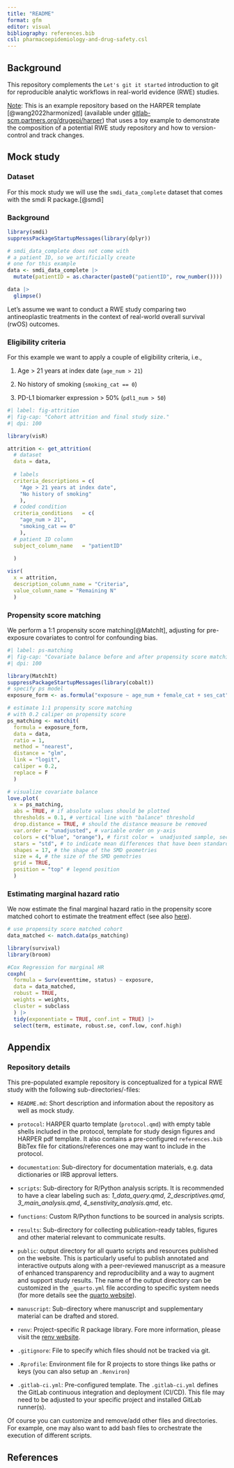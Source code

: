 ```yaml
---
title: "README"
format: gfm
editor: visual
bibliography: references.bib
csl: pharmacoepidemiology-and-drug-safety.csl
---
```


## Background

This repository complements the `Let's git it started` introduction to git for reproducible analytic workflows in real-world evidence (RWE) studies.

[Note]{.underline}: This is an example repository based on the HARPER template [@wang2022harmonized] (available under [gitlab-scm.partners.org/drugepi/harper](https://gitlab-scm.partners.org/drugepi/harper)) that uses a toy example to demonstrate the composition of a potential RWE study repository and how to version-control and track changes.

## Mock study

### Dataset

For this mock study we will use the `smdi_data_complete` dataset that comes with the smdi R package.[@smdi]

### Background

```r
library(smdi)
suppressPackageStartupMessages(library(dplyr))

# smdi_data_complete does not come with
# a patient ID, so we artificially create
# one for this example
data <- smdi_data_complete |> 
  mutate(patientID = as.character(paste0("patientID", row_number())))

data |> 
  glimpse()
```

Let's assume we want to conduct a RWE study comparing two antineoplastic treatments in the context of real-world overall survival (rwOS) outcomes.

### Eligibility criteria

For this example we want to apply a couple of eligibility criteria, i.e.,

1.  Age \> 21 years at index date (`age_num > 21`)

2.  No history of smoking (`smoking_cat == 0`)

3.  PD-L1 biomarker expression \> 50% (`pdl1_num > 50`)

```r
#| label: fig-attrition
#| fig-cap: "Cohort attrition and final study size."
#| dpi: 100

library(visR)

attrition <- get_attrition(
  # dataset
  data = data,
  
  # labels                               
  criteria_descriptions = c(
    "Age > 21 years at index date",
    "No history of smoking"
    ),
  # coded condition
  criteria_conditions   = c(
    "age_num > 21",
    "smoking_cat == 0"
    ),
  # patient ID column
  subject_column_name   = "patientID"
  
  )

visr(
  x = attrition,
  description_column_name = "Criteria", 
  value_column_name = "Remaining N"
  )
```

### Propensity score matching

We perform a 1:1 propensity score matching[@MatchIt], adjusting for pre-exposure covariates to control for confounding bias.

```r
#| label: ps-matching
#| fig-cap: "Covariate balance before and after propensity score matching."
#| dpi: 100

library(MatchIt)
suppressPackageStartupMessages(library(cobalt))
# specify ps model
exposure_form <- as.formula("exposure ~ age_num + female_cat + ses_cat")

# estimate 1:1 propensity score matching
# with 0.2 caliper on propensity score
ps_matching <- matchit(
  formula = exposure_form,
  data = data,
  ratio = 1,
  method = "nearest",
  distance = "glm",
  link = "logit",
  caliper = 0.2,
  replace = F
  )

# visualize covariate balance
love.plot(
  x = ps_matching,
  abs = TRUE, # if absolute values should be plotted
  thresholds = 0.1, # vertical line with "balance" threshold
  drop.distance = TRUE, # should the distance measure be removed
  var.order = "unadjusted", # variable order on y-axis
  colors = c("blue", "orange"), # first color =  unadjusted sample, second = adjusted sample
  stars = "std", # to indicate mean differences that have been standardized
  shapes = 17, # the shape of the SMD geometries
  size = 4, # the size of the SMD gemotries
  grid = TRUE,
  position = "top" # legend position
  )
```

### Estimating marginal hazard ratio

We now estimate the final marginal hazard ratio in the propensity score matched cohort to estimate the treatment effect (see also [here](https://kosukeimai.github.io/MatchIt/articles/estimating-effects.html#survival-outcomes)).

```r
# use propensity score matched cohort
data_matched <- match.data(ps_matching)

library(survival)
library(broom)

#Cox Regression for marginal HR
coxph(
  formula = Surv(eventtime, status) ~ exposure, 
  data = data_matched, 
  robust = TRUE, 
  weights = weights, 
  cluster = subclass
  ) |> 
  tidy(exponentiate = TRUE, conf.int = TRUE) |> 
  select(term, estimate, robust.se, conf.low, conf.high)
```

## Appendix

### Repository details

This pre-populated example repository is conceptualized for a typical RWE study with the following sub-directories/-files:

-   `README.md`: Short description and information about the repository as well as mock study.

-   `protocol`: HARPER quarto template (`protocol.qmd`) with empty table shells included in the protocol, template for study design figures and HARPER pdf template. It also contains a pre-configured `references.bib` BibTex file for citations/references one may want to include in the protocol.

-   `documentation`: Sub-directory for documentation materials, e.g. data dictionaries or IRB approval letters.

-   `scripts`: Sub-directory for R/Python analysis scripts. It is recommended to have a clear labeling such as: *1_data_query.qmd*, *2_descriptives.qmd*, *3_main_analysis.qmd*, *4_senstivity_analysis.qmd*, etc.

-   `functions`: Custom R/Python functions to be sourced in analysis scripts.

-   `results`: Sub-directory for collecting publication-ready tables, figures and other material relevant to communicate results.

-   `public`: output directory for all quarto scripts and resources published on the website. This is particularly useful to publish annotated and interactive outputs along with a peer-reviewed manuscript as a measure of enhanced transparency and reproducibility and a way to augment and support study results. The name of the output directory can be customized in the `_quarto.yml` file according to specific system needs (for more details see the [quarto website](https://quarto.org/docs/projects/quarto-projects.html)).

-   `manuscript`: Sub-directory where manuscript and supplementary material can be drafted and stored.

-   `renv`: Project-specific R package library. Fore more information, please visit the [renv website](https://rstudio.github.io/renv/articles/renv.html).

-   `.gitignore`: File to specify which files should not be tracked via git.

-   `.Rprofile`: Environment file for R projects to store things like paths or keys (you can also setup an `.Renviron`)

-    `.gitlab-ci.yml`: Pre-configured template. The `.gitlab-ci.yml` defines the GitLab continuous integration and deployment (CI/CD). This file may need to be adjusted to your specific project and installed GitLab runner(s).

Of course you can customize and remove/add other files and directories. For example, one may also want to add bash files to orchestrate the execution of different scripts.

## References
